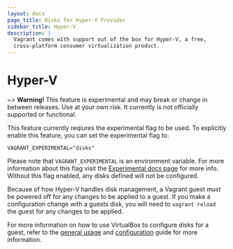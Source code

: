 ```yaml
---
layout: docs
page_title: Disks for Hyper-V Provider
sidebar_title: Hyper-V
description: |-
  Vagrant comes with support out of the box for Hyper-V, a free,
  cross-platform consumer virtualization product.
---
```


# Hyper-V

~> **Warning!** This feature is experimental and may break or
change in between releases. Use at your own risk. It currently is not officially
supported or functional.

This feature currently reqiures the experimental flag to be used. To explicitly enable this feature, you can set the experimental flag to:

```
VAGRANT_EXPERIMENTAL="disks"
```

Please note that `VAGRANT_EXPERIMENTAL` is an environment variable. For more
information about this flag visit the [Experimental docs page](/docs/experimental/)
for more info. Without this flag enabled, any disks defined will not be configured.

Because of how Hyper-V handles disk management, a Vagrant guest _must_ be powered
off for any changes to be applied to a guest. If you make a configuration change
with a guests disk, you will need to `vagrant reload` the guest for any changes
to be applied.

For more information on how to use VirtualBox to configure disks for a guest, refer
to the [general usage](/docs/disks/usage) and [configuration](/docs/disks/configuration)
guide for more information.
